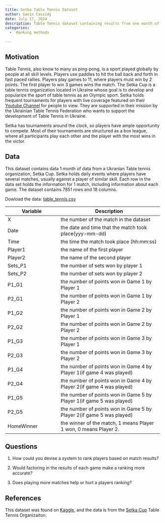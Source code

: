 ```yaml
---
title: Setka Table Tennis Dataset
author: Gavin Cassidy
date: July 17, 2024
description: Table Tennis dataset containing results from one month of competition from the Setka Cup Table Tennis organization
categories:
  -  Ranking methods
  
---
```


## Motivation

Table Tennis, also know to many as ping-pong, is a sport played globally by people at all skill levels. Players use paddles to hit the ball back and forth in fast paced rallies. Players play games to 11, where players must win by 2 points. The first player to win 3 games wins the match. The Setka Cup is a table tennis organization located in Ukraine whose goal is to develop and popularize the sport of table tennis as an Olympic sport. Setka holds frequent tournaments for players with live coverage featured on their [Youtube Channel](https://www.youtube.com/@setkacuplive) for people to view. They are supported in their mission by the Ukrainian Table Tennis Federation who wants to support the development of Table Tennis in Ukraine.

Setka has tournaments around the clock, so players have ample opportunity to compete. Most of their tournaments are structured as a box league, where all participants play each other and the player with the most wins in the victor.

## Data

This dataset contains data 1 month of data from a Ukranian Table tennis organization, Setka Cup. Setka holds daily events where players have several matches, usually against a player of similar skill. Each row in the data set holds the information for 1 match, including information about each game. The dataset contains 7851 rows and 18 columns.

Dowload the data: [table_tennis.csv](table_tennis.csv)

| Variable   | Description                                                          |
|-------------------------|-----------------------------------------------|
| X          | the number of the match in the dataset                               |
| Date       | the date and time that the match took place(yyy-mm-dd)               |
| Time       | the time the match took place (hh:mm:ss)                             |
| Player1    | the name of the first player                                         |
| Player2    | the name of the second player                                        |
| Sets_P1    | the number of sets won by player 1                                   |
| Sets_P2    | the number of sets won by player 2                                   |
| P1_G1      | the number of points won in Game 1 by Player 1                       |
| P2_G1      | the number of points won in Game 1 by Player 2                       |
| P1_G2      | the number of points won in Game 2 by Player 1                       |
| P2_G2      | the number of points won in Game 2 by Player 2                       |
| P1_G3      | the number of points won in Game 3 by Player 1                       |
| P2_G3      | the number of points won in Game 3 by Player 2                       |
| P1_G4      | the number of points won in Game 4 by Player 1(if game 4 was played) |
| P2_G4      | the number of points won in Game 4 by Player 2(if game 4 was played) |
| P1_G5      | the number of points won in Game 5 by Player 1(if game 5 was played) |
| P2_G5      | the number of points won in Game 5 by Player 2(if game 5 was played) |
| HomeWinner | the winner of the match, 1 means Player 1 won, 0 means Player 2.     |

## Questions

1. How could you devise a system to rank players based on match results?

2. Would factoring in the results of each game make a ranking more accurate?

3. Does playing more matches help or hurt a players ranking?


## References

This dataset was found on [Kaggle](https://www.kaggle.com/datasets/medaxone/one-month-table-tennis-dataset), and the data is from the [Setka Cup](https://tabletennis.setkacup.com/en/) Table Tennis Organizaiton.



